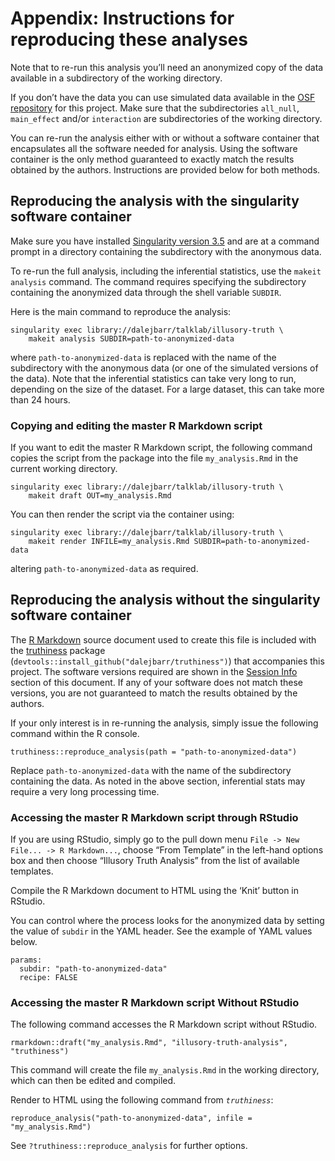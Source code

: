 # Appendix: Instructions for reproducing these analyses

Note that to re-run this analysis you'll need an anonymized copy of the data available in a subdirectory of the working directory. 

If you don't have the data you can use simulated data available in the [OSF repository](https://osf.io/7xhye/) for this project. Make sure that the subdirectories `all_null`, `main_effect` and/or `interaction` are subdirectories of the working directory.

You can re-run the analysis either with or without a software container that encapsulates all the software needed for analysis. Using the software container is the only method guaranteed to exactly match the results obtained by the authors. Instructions are provided below for both methods.

## Reproducing the analysis with the singularity software container

Make sure you have installed [Singularity version 3.5](https://sylabs.io/guides/3.5/user-guide/) and are at a command prompt in a directory containing the subdirectory with the anonymous data.

To re-run the full analysis, including the inferential statistics, use the `makeit analysis` command.  The command requires specifying the subdirectory containing the anonymized data through the shell variable `SUBDIR`.

Here is the main command to reproduce the analysis:

```
singularity exec library://dalejbarr/talklab/illusory-truth \ 
    makeit analysis SUBDIR=path-to-anonymized-data
```

where `path-to-anonymized-data` is replaced with the name of the subdirectory with the anonymous data (or one of the simulated versions of the data). Note that the inferential statistics can take very long to run, depending on the size of the dataset. For a large dataset, this can take more than 24 hours.

### Copying and editing the master R Markdown script

If you want to edit the master R Markdown script, the following command copies the script from the package into the file `my_analysis.Rmd` in the current working directory.

```
singularity exec library://dalejbarr/talklab/illusory-truth \
    makeit draft OUT=my_analysis.Rmd
```

You can then render the script via the container using:

```
singularity exec library://dalejbarr/talklab/illusory-truth \
    makeit render INFILE=my_analysis.Rmd SUBDIR=path-to-anonymized-data
```

altering `path-to-anonymized-data` as required.

## Reproducing the analysis without the singularity software container

The [R Markdown](https://rmarkdown.rstudio.com/index.html) source document used to create this file is included with the [truthiness](https://github.com/dalejbarr/truthiness) package (`devtools::install_github("dalejbarr/truthiness")`) that accompanies this project.  The software versions required are shown in the [Session Info](#sessinfo) section of this document. If any of your software does not match these versions, you are not guaranteed to match the results obtained by the authors.

If your only interest is in re-running the analysis, simply issue the following command within the R console.

```
truthiness::reproduce_analysis(path = "path-to-anonymized-data")
```

Replace `path-to-anonymized-data` with the name of the subdirectory containing the data. As noted in the above section, inferential stats may require a very long processing time.

### Accessing the master R Markdown script through RStudio

If you are using RStudio, simply go to the pull down menu 
`File -> New File... -> R Markdown...`, choose "From Template" in the left-hand options box and then choose "Illusory Truth Analysis" from the list of available templates.

Compile the R Markdown document to HTML using the 'Knit' button in RStudio. 

You can control where the process looks for the anonymized data by setting the value of `subdir` in the YAML header. See the example of YAML values below.

```
params:
  subdir: "path-to-anonymized-data"
  recipe: FALSE
```

### Accessing the master R Markdown script Without RStudio

The following command accesses the R Markdown script without RStudio.

```
rmarkdown::draft("my_analysis.Rmd", "illusory-truth-analysis", "truthiness")
```

This command will create the file `my_analysis.Rmd` in the working directory, which can then be edited and compiled.

Render to HTML using the following command from *`truthiness`*:

```
reproduce_analysis("path-to-anonymized-data", infile = "my_analysis.Rmd")
```

See `?truthiness::reproduce_analysis` for further options.
